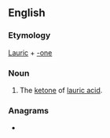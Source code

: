 ==English==

===Etymology===
[[lauric|Lauric]] + [[-one]]

===Noun===
{{head|en|noun}}

# {{lb|en|chemistry}} The [[ketone]] of [[lauric acid]].

===Anagrams===
* {{l|en|aleuron}}